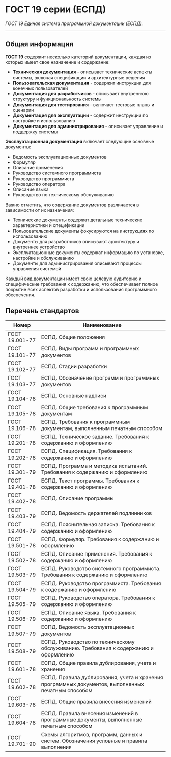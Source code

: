 # ГОСТ 19 серии (ЕСПД)

*ГОСТ 19 Единая система программной документации (ЕСПД).*

---

## Общая информация

**ГОСТ 19** содержит несколько категорий документации, каждая из которых имеет свое назначение и содержание:

* **Техническая документация** - описывает технические аспекты системы, включая спецификации и архитектурные решения
* **Пользовательская документация** - содержит инструкции для конечных пользователей
* **Документация для разработчиков** - описывает внутреннюю структуру и функциональность системы
* **Документация для тестирования** - включает тестовые планы и сценарии
* **Документация для эксплуатации** - содержит инструкции по настройке и использованию
* **Документация для администрирования** - описывает управление и поддержку системы

**Эксплуатационная документация** включает следующие основные документы:
* Ведомость эксплуатационных документов
* Формуляр
* Описание применения
* Руководство системного программиста
* Руководство программиста
* Руководство оператора
* Описание языка
* Руководство по техническому обслуживанию

Важно отметить, что содержание документов различается в зависимости от их назначения:
* Технические документы содержат детальные технические характеристики и спецификации
* Пользовательские документы фокусируются на инструкциях по использованию
* Документы для разработчиков описывают архитектуру и внутреннее устройство
* Эксплуатационные документы содержат информацию по установке, настройке и обслуживанию
* Документы для администрирования описывают процессы управления системой

Каждый вид документации имеет свою целевую аудиторию и специфические требования к содержанию, что обеспечивает полное покрытие всех аспектов разработки и использования программного обеспечения.

## Перечень стандартов

| **Номер** | **Наименование** |
|---------------| ------------------------------ |
|ГОСТ 19.001-77 | ЕСПД. Общие положения|
|ГОСТ 19.101-77 | ЕСПД. Виды программ и программных документов|
|ГОСТ 19.102-77 | ЕСПД. Стадии разработки|
|ГОСТ 19.103-77 | ЕСПД. Обозначение программ и программных документов|
|ГОСТ 19.104-78 | ЕСПД. Основные надписи|
|ГОСТ 19.105-78 | ЕСПД. Общие требования к программным документам|
|ГОСТ 19.106-78 | ЕСПД. Требования к программным документам, выполненным печатным способом|
|ГОСТ 19.201-78 | ЕСПД. Техническое задание. Требования к содержанию и оформлению|
|ГОСТ 19.202-78 | ЕСПД. Спецификация. Требования к содержанию и оформлению|
|ГОСТ 19.301-79 | ЕСПД. Программа и методика испытаний. Требования к содержанию и оформлению|
|ГОСТ 19.401-78 | ЕСПД. Текст программы. Требования к содержанию и оформлению|
|ГОСТ 19.402-78 | ЕСПД. Описание программы|
|ГОСТ 19.403-79 | ЕСПД. Ведомость держателей подлинников|
|ГОСТ 19.404-79 | ЕСПД. Пояснительная записка. Требования к содержанию и оформлению|
|ГОСТ 19.501-78 | ЕСПД. Формуляр. Требования к содержанию и оформлению|
|ГОСТ 19.502-78 | ЕСПД. Описание применения. Требования к содержанию и оформлению|
|ГОСТ 19.503-79 | ЕСПД. Руководство системного программиста. Требования к содержанию и оформлению|
|ГОСТ 19.504-79 | ЕСПД. Руководство программиста. Требования к содержанию и оформлению|
|ГОСТ 19.505-79 | ЕСПД. Руководство оператора. Требования к содержанию и оформлению|
|ГОСТ 19.506-79 | ЕСПД. Описание языка. Требования к содержанию и оформлению|
|ГОСТ 19.507-79 | ЕСПД. Ведомость эксплуатационных документов|
|ГОСТ 19.508-79 | ЕСПД. Руководство по техническому обслуживанию. Требования к содержанию и оформлению|
|ГОСТ 19.601-78 | ЕСПД. Общие правила дублирования, учета и хранения|
|ГОСТ 19.602-78 | ЕСПД. Правила дублирования, учета и хранения программных документов, выполненных печатным способом|
|ГОСТ 19.603-78 | ЕСПД. Общие правила внесения изменений|
|ГОСТ 19.604-78 | ЕСПД. Правила внесения изменений в программные документы, выполненные печатным способом|
|ГОСТ 19.701-90 | Схемы алгоритмов, программ, данных и систем. Обозначения условные и правила выполнения|